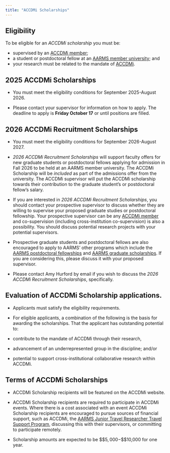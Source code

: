 ```yaml
---
title: "ACCDMi Scholarships"
---
```


## Eligibility

To be eligible for an *ACCDMi scholarship* you must be:

- supervised by an [ACCDMi member](https://ahurford.github.io/accdmi-website/members.html);
- a student or postdoctoral fellow at an [AARMS member university](https://aarms.math.ca/about/affiliated/); and
- your research must be related to the mandate of [ACCDMi](https://ahurford.github.io/accdmi-website/).

## 2025 ACCDMi Scholarships

- You must meet the eligibility conditions for September 2025-August 2026.

- Please contact your supervisor for information on how to apply. The deadline to apply is **Friday October 17** or until positions are filled.

## 2026 ACCDMi Recruitment Scholarships

- You must meet the eligibility conditions for September 2026-August 2027.

- *2026 ACCDMi Recruitment Scholarships* will support faculty offers for new graduate students or postdoctoral fellows applying for admission in Fall 2026 to be held at an AARMS member university. The ACCDMi Scholarship will be *included* as part of the admissions offer from the university. The ACCDMi supervisor will put the ACCDMi scholarship towards their contribution to the graduate student's or postdoctoral fellow's salary.

- If you are interested in *2026 ACCDMi Recruitment Scholarships*, you should contact your prospective supervisor to discuss whether they are willing to supervise your proposed graduate studies or postdoctoral fellowship. Your prospective supervisor can be any [ACCDMi member](https://ahurford.github.io/accdmi-website/members.html) and co-supervision (including cross-institution co-supervision) is also a possibility. You should discuss potential research projects with your potential supervisors.

- Prospective graduate students and postdoctoral fellows are also encouraged to apply to AARMS' other programs which include the [AARMS postdoctoral fellowships](https://aarms.math.ca/pdf/) and [AARMS graduate scholarships](https://aarms.math.ca/programs/scholarship/). If you are considering this, please discuss it with your proposed supervisor.

- Please contact Amy Hurford by email if you wish to discuss the *2026 ACCDMi Recruitment Scholarships*, specifically.

## Evaluation of ACCDMi Scholarship applications.

- Applicants must satisfy the eligibility requirements.

- For eligible applicants, a combination of the following is the basis for awarding the scholarships. That the applicant has outstanding potential to:

- contribute to the mandate of ACCDMi through their research,
- advancement of an underrepresented group in the discipline; and/or
- potential to support cross-institutional collaborative research within ACCDMi.

## Terms of ACCDMi Scholarships

- ACCDMi Scholarship recipients will be featured on the ACCDMi website.

- ACCDMi Scholarship recipients are required to participate in ACCDMi events. Where there is a cost associated with an event ACCDMi Scholarship recipients are encouraged to pursue sources of financial support, such as ACCDMi, the [AARMS Junior Travel Researcher Travel Support Program](https://aarms.math.ca/programs/travelsupport/), discussing this with their supervisors, or committing to participate remotely.

- Scholarship amounts are expected to be $\$$5,000-$\$$10,000 for one year.
